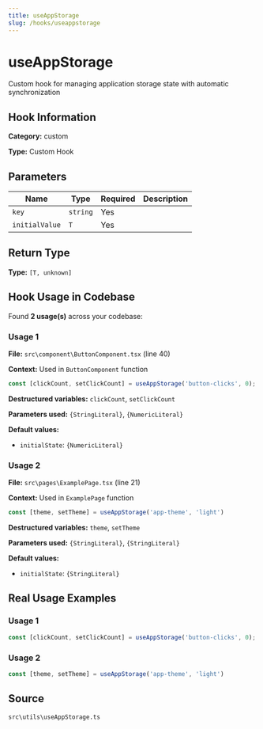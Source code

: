 ```yaml
---
title: useAppStorage
slug: /hooks/useappstorage
---
```


# useAppStorage

Custom hook for managing application storage state with automatic synchronization

## Hook Information

**Category:** custom

**Type:** Custom Hook


## Parameters

| Name | Type | Required | Description |
|------|------|----------|-------------|
| `key` | `string` | Yes |  |
| `initialValue` | `T` | Yes |  |


## Return Type

**Type:** `[T, unknown]`

## Hook Usage in Codebase

Found **2 usage(s)** across your codebase:

### Usage 1

**File:** `src\component\ButtonComponent.tsx` (line 40)

**Context:** Used in `ButtonComponent` function

```typescript
const [clickCount, setClickCount] = useAppStorage('button-clicks', 0);
```

**Destructured variables:** `clickCount`, `setClickCount`

**Parameters used:** `{StringLiteral}`, `{NumericLiteral}`

**Default values:**

- `initialState`: `{NumericLiteral}`

### Usage 2

**File:** `src\pages\ExamplePage.tsx` (line 21)

**Context:** Used in `ExamplePage` function

```typescript
const [theme, setTheme] = useAppStorage('app-theme', 'light')
```

**Destructured variables:** `theme`, `setTheme`

**Parameters used:** `{StringLiteral}`, `{StringLiteral}`

**Default values:**

- `initialState`: `{StringLiteral}`



## Real Usage Examples

### Usage 1

```typescript
const [clickCount, setClickCount] = useAppStorage('button-clicks', 0);
```

### Usage 2

```typescript
const [theme, setTheme] = useAppStorage('app-theme', 'light')
```

## Source
`src\utils\useAppStorage.ts`